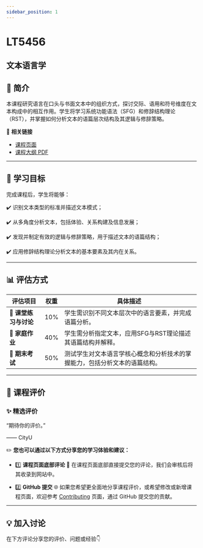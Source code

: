 ```yaml
---
sidebar_position: 1
---
```


# LT5456
## 文本语言学

## **📘 简介**
本课程研究语言在口头与书面文本中的组织方式，探讨交际、语用和符号维度在文本构成中的相互作用。学生将学习系统功能语法（SFG）和修辞结构理论（RST），并掌握如何分析文本的语篇层次结构及其逻辑与修辞策略。

🔗 **相关链接**
- [课程页面](https://www.cityu.edu.hk/catalogue/pg/202425/course/LT5456.htm)
- [课程大纲 PDF](https://www.cityu.edu.hk/catalogue/pg/202425/course/LT5456.pdf)

---

## **🎯 学习目标**

完成课程后，学生将能够：

✔️ 识别文本类型的标准并描述文本模式；

✔️ 从多角度分析文本，包括体验、关系构建及信息发展；

✔️ 发现并制定有效的逻辑与修辞策略，用于描述文本的语篇结构；

✔️ 应用修辞结构理论分析文本的基本要素及其内在关系。

---

## **📊 评估方式**

| **评估项目**                | **权重** | **具体描述**                                                                                     |
|----------------------------|---------|-----------------------------------------------------------------------------------------------|
| **📖 课堂练习与讨论**        | 10%     | 学生需识别不同文本层次中的语言要素，并完成语篇分析。                                                   |
| **📝 家庭作业**             | 40%     | 学生需分析指定文本，应用SFG与RST理论描述其语篇结构并解释。                                                |
| **📝 期末考试**             | 50%     | 测试学生对文本语言学核心概念和分析技术的掌握能力，包括分析文本的语篇结构。                                         |

---

## **💬 课程评价**

### ✨ **精选评价**
<div className={commentStyles.commentBox}>
    <p className={commentStyles.commentText}>
        “期待你的评价。”
    </p>
    <p className={commentStyles.commentAuthor}>—— CityU</p>
</div>

✏️ **您也可以通过以下方式分享您的学习体验和建议：**

- 1️⃣ **课程页面底部评论**
💬 在课程页面底部直接提交您的评论，我们会审核后将其收录到网站中。

- 2️⃣ **GitHub 提交**
🌐 如果您希望更全面地分享课程评价，或希望修改或新增课程页面，欢迎参考 [Contributing](https://penjc.github.io/cityU-navigator/contributing) 页面，通过 GitHub 提交您的贡献。

---

## **💡 加入讨论**

在下方评论分享您的评价、问题或经验👇
<Utterances />
